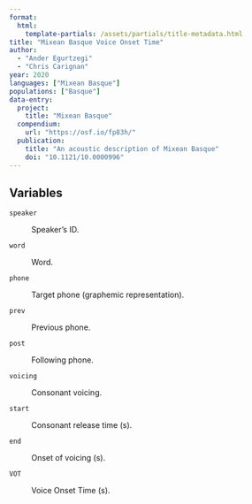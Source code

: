 ```yaml
---
format: 
  html:
    template-partials: /assets/partials/title-metadata.html
title: "Mixean Basque Voice Onset Time"
author: 
  - "Ander Egurtzegi"
  - "Chris Carignan"
year: 2020
languages: ["Mixean Basque"]
populations: ["Basque"]
data-entry:
  project:
    title: "Mixean Basque"
  compendium:
    url: "https://osf.io/fp83h/"
  publication:
    title: "An acoustic description of Mixean Basque"
    doi: "10.1121/10.0000996"
---
```


## Variables

`speaker`

:   Speaker's ID.

`word`

:   Word.

`phone`

:   Target phone (graphemic representation).

`prev`

:   Previous phone.

`post`

:   Following phone.

`voicing`

:   Consonant voicing.

`start`

:   Consonant release time (s).

`end`

:   Onset of voicing (s).

`VOT`

:   Voice Onset Time (s).
